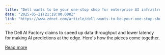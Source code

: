 ```yaml
---
title: "Dell wants to be your one-stop shop for enterprise AI infrastructure"
date: "2025-05-21T21:18:00.000Z"
link: "https://www.zdnet.com/article/dell-wants-to-be-your-one-stop-shop-for-enterprise-ai-infrastructure/"
---
```


The Dell AI Factory claims to speed up data throughput and lower latency for making AI predictions at the edge. Here's how the pieces come together.

[Read more](https://www.zdnet.com/article/dell-wants-to-be-your-one-stop-shop-for-enterprise-ai-infrastructure/)
